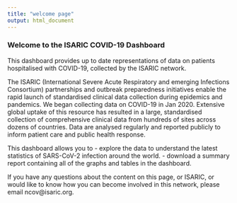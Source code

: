 ```yaml
---
title: "welcome page"
output: html_document
---
```


### Welcome to the ISARIC COVID-19 Dashboard

This dashboard provides up to date representations of data on patients hospitalised with COVID-19, collected by the ISARIC network.

The ISARIC (International Severe Acute Respiratory and emerging Infections Consortium) partnerships and outbreak preparedness initiatives enable the rapid launch of standardised clinical data collection during epidemics and pandemics. We began collecting data on COVID-19 in Jan 2020. Extensive global uptake of this resource has resulted in a large, standardised collection of comprehensive clinical data from hundreds of sites across dozens of countries. Data are analysed regularly and reported publicly to inform patient care and public health response. 

This dashboard allows you to 
- explore the data to understand the latest statistics of SARS-CoV-2 infection around the world.
- download a summary report containing all of the graphs and tables in the dashboard. 

If you have any questions about the content on this page, or ISARIC, or would like to know how you can become involved in this network, please email ncov@isaric.org.

